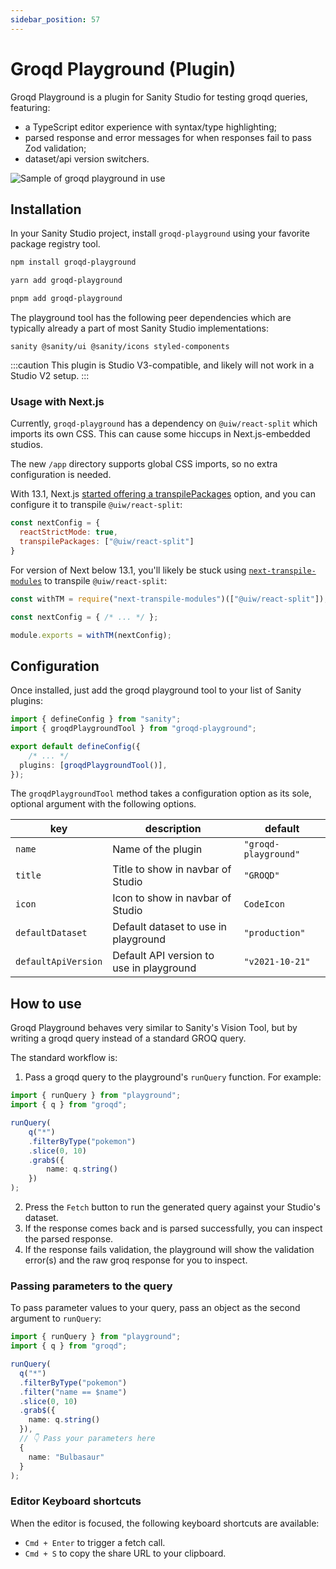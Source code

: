 ```yaml
---
sidebar_position: 57
---
```



# Groqd Playground (Plugin)

Groqd Playground is a plugin for Sanity Studio for testing groqd queries, featuring:

- a TypeScript editor experience with syntax/type highlighting;
- parsed response and error messages for when responses fail to pass Zod validation;
- dataset/api version switchers.

![Sample of groqd playground in use](./img/groqd-playground-sample.png)

## Installation

In your Sanity Studio project, install `groqd-playground` using your favorite package registry tool.

<Tabs>
<TabItem value="npm" label="NPM">

```sh
npm install groqd-playground
```

</TabItem>
<TabItem value="yarn" label="Yarn">

```sh
yarn add groqd-playground
```

</TabItem>
<TabItem value="pnpm" label="pnpm">

```sh
pnpm add groqd-playground
```

</TabItem>
</Tabs>

The playground tool has the following peer dependencies which are typically already a part of most Sanity Studio implementations:

```text
sanity @sanity/ui @sanity/icons styled-components
```

:::caution
This plugin is Studio V3-compatible, and likely will not work in a Studio V2 setup.
:::

### Usage with Next.js

Currently, `groqd-playground` has a dependency on `@uiw/react-split` which imports its own CSS. This can cause some hiccups in Next.js-embedded studios.

<Tabs>
<TabItem value="appDir" label="/app Directory">

The new `/app` directory supports global CSS imports, so no extra configuration is needed.

</TabItem>

<TabItem value="geq13.1" label="Next.js >= 13.1">

With 13.1, Next.js [started offering a transpilePackages](https://nextjs.org/blog/next-13-1#built-in-module-transpilation-stable) option, and you can configure it to transpile `@uiw/react-split`:

```js
const nextConfig = {
  reactStrictMode: true,
  transpilePackages: ["@uiw/react-split"]
}
```

</TabItem>

<TabItem value="lt13.1" label="Next.js < 13.1">

For version of Next below 13.1, you'll likely be stuck using [`next-transpile-modules`](https://www.npmjs.com/package/next-transpile-modules) to transpile `@uiw/react-split`:

```js
const withTM = require("next-transpile-modules")(["@uiw/react-split"]);

const nextConfig = { /* ... */ };

module.exports = withTM(nextConfig);
```

</TabItem>
</Tabs>

## Configuration

Once installed, just add the groqd playground tool to your list of Sanity plugins:

```ts
import { defineConfig } from "sanity";
import { groqdPlaygroundTool } from "groqd-playground";

export default defineConfig({
	/* ... */
  plugins: [groqdPlaygroundTool()],
});
```

The `groqdPlaygroundTool` method takes a configuration option as its sole, optional argument with the following options.

| key                 | description                              | default              |
|---------------------|------------------------------------------|----------------------|
| `name`              | Name of the plugin                       | `"groqd-playground"` |
| `title`             | Title to show in navbar of Studio        | `"GROQD"`            |
| `icon`              | Icon to show in navbar of Studio         | `CodeIcon`           |
| `defaultDataset`    | Default dataset to use in playground     | `"production"`       |
| `defaultApiVersion` | Default API version to use in playground | `"v2021-10-21"`      |

## How to use

Groqd Playground behaves very similar to Sanity's Vision Tool, but by writing a groqd query instead of a standard GROQ query.

The standard workflow is:

1. Pass a groqd query to the playground's `runQuery` function. For example:
  ```ts
  import { runQuery } from "playground";
  import { q } from "groqd";

  runQuery(
	  q("*")
	  .filterByType("pokemon")
	  .slice(0, 10)
	  .grab$({
		  name: q.string()
	  })
  );
  ```
2. Press the `Fetch` button to run the generated query against your Studio's dataset.
3. If the response comes back and is parsed successfully, you can inspect the parsed response.
4. If the response fails validation, the playground will show the validation error(s) and the raw groq response for you to inspect.


### Passing parameters to the query

To pass parameter values to your query, pass an object as the second argument to `runQuery`:

```ts
import { runQuery } from "playground";
import { q } from "groqd";

runQuery(
  q("*")
  .filterByType("pokemon")
  .filter("name == $name")
  .slice(0, 10)
  .grab$({
    name: q.string()
  }),
  // 👇 Pass your parameters here
  {
    name: "Bulbasaur"
  }
);
```


### Editor Keyboard shortcuts

When the editor is focused, the following keyboard shortcuts are available:

- `Cmd + Enter` to trigger a fetch call.
- `Cmd + S` to copy the share URL to your clipboard.
